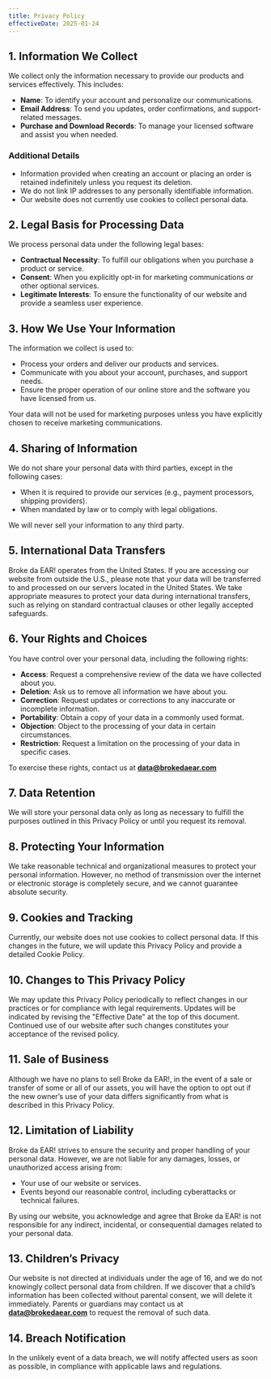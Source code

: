 ```yaml
---
title: Privacy Policy
effectiveDate: 2025-01-24
---
```


## 1. Information We Collect

We collect only the information necessary to provide our products and services effectively. This includes:

- **Name**: To identify your account and personalize our communications.
- **Email Address**: To send you updates, order confirmations, and support-related messages.
- **Purchase and Download Records**: To manage your licensed software and assist you when needed.

### Additional Details

- Information provided when creating an account or placing an order is retained indefinitely unless you request its deletion.
- We do not link IP addresses to any personally identifiable information.
- Our website does not currently use cookies to collect personal data.

## 2. Legal Basis for Processing Data

We process personal data under the following legal bases:

- **Contractual Necessity**: To fulfill our obligations when you purchase a product or service.
- **Consent**: When you explicitly opt-in for marketing communications or other optional services.
- **Legitimate Interests**: To ensure the functionality of our website and provide a seamless user experience.

## 3. How We Use Your Information

The information we collect is used to:

- Process your orders and deliver our products and services.
- Communicate with you about your account, purchases, and support needs.
- Ensure the proper operation of our online store and the software you have licensed from us.

Your data will not be used for marketing purposes unless you have explicitly chosen to receive marketing communications.


## 4. Sharing of Information

We do not share your personal data with third parties, except in the following cases:

- When it is required to provide our services (e.g., payment processors, shipping providers).
- When mandated by law or to comply with legal obligations.

We will never sell your information to any third party.


## 5. International Data Transfers

Broke da EAR! operates from the United States. If you are accessing our website from outside the U.S., please note that your data will be transferred to and processed on our servers located in the United States. We take appropriate measures to protect your data during international transfers, such as relying on standard contractual clauses or other legally accepted safeguards.


## 6. Your Rights and Choices

You have control over your personal data, including the following rights:

- **Access**: Request a comprehensive review of the data we have collected about you.
- **Deletion**: Ask us to remove all information we have about you.
- **Correction**: Request updates or corrections to any inaccurate or incomplete information.
- **Portability**: Obtain a copy of your data in a commonly used format.
- **Objection**: Object to the processing of your data in certain circumstances.
- **Restriction**: Request a limitation on the processing of your data in specific cases.

To exercise these rights, contact us at **data@brokedaear.com**


## 7. Data Retention

We will store your personal data only as long as necessary to fulfill the purposes outlined in this Privacy Policy or until you request its removal.


## 8. Protecting Your Information

We take reasonable technical and organizational measures to protect your personal information. However, no method of transmission over the internet or electronic storage is completely secure, and we cannot guarantee absolute security.


## 9. Cookies and Tracking

Currently, our website does not use cookies to collect personal data. If this changes in the future, we will update this Privacy Policy and provide a detailed Cookie Policy.


## 10. Changes to This Privacy Policy

We may update this Privacy Policy periodically to reflect changes in our practices or for compliance with legal requirements. Updates will be indicated by revising the "Effective Date" at the top of this document. Continued use of our website after such changes constitutes your acceptance of the revised policy.


## 11. Sale of Business

Although we have no plans to sell Broke da EAR!, in the event of a sale or transfer of some or all of our assets, you will have the option to opt out if the new owner’s use of your data differs significantly from what is described in this Privacy Policy.


## 12. Limitation of Liability

Broke da EAR! strives to ensure the security and proper handling of your personal data. However, we are not liable for any damages, losses, or unauthorized access arising from:

- Your use of our website or services.
- Events beyond our reasonable control, including cyberattacks or technical failures.

By using our website, you acknowledge and agree that Broke da EAR! is not responsible for any indirect, incidental, or consequential damages related to your personal data.


## 13. Children’s Privacy

Our website is not directed at individuals under the age of 16, and we do not knowingly collect personal data from children. If we discover that a child’s information has been collected without parental consent, we will delete it immediately. Parents or guardians may contact us at **data@brokedaear.com** to request the removal of such data.


## 14. Breach Notification

In the unlikely event of a data breach, we will notify affected users as soon as possible, in compliance with applicable laws and regulations.


